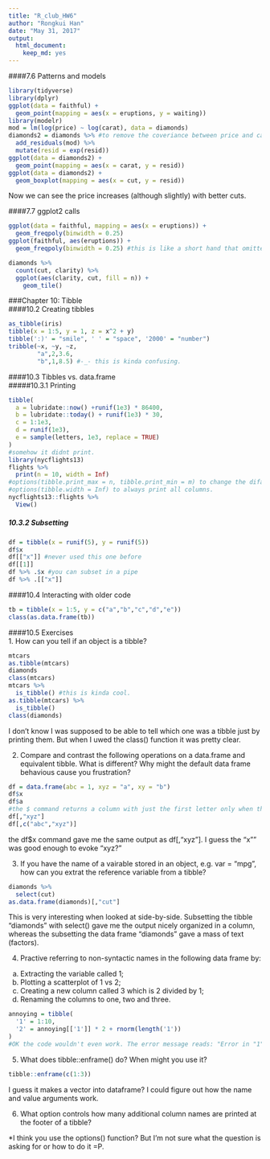 ```yaml
---
title: "R_club_HW6"
author: "Rongkui Han"
date: "May 31, 2017"
output: 
  html_document: 
    keep_md: yes
---
```


####7.6 Patterns and models
```r
library(tidyverse)
library(dplyr)
ggplot(data = faithful) +
  geom_point(mapping = aes(x = eruptions, y = waiting))
library(modelr)
mod = lm(log(price) ~ log(carat), data = diamonds)
diamonds2 = diamonds %>% #to remove the coveriance between price and carat
  add_residuals(mod) %>%
  mutate(resid = exp(resid))
ggplot(data = diamonds2) +
  geom_point(mapping = aes(x = carat, y = resid))
ggplot(data = diamonds2) +
  geom_boxplot(mapping = aes(x = cut, y = resid))
```

Now we can see the price increases (although slightly) with better cuts.

####7.7 ggplot2 calls
```r
ggplot(data = faithful, mapping = aes(x = eruptions)) +
  geom_freqpoly(binwidth = 0.25)
ggplot(faithful, aes(eruptions)) +
  geom_freqpoly(binwidth = 0.25) #this is like a short hand that omitted all x=, mapping= , and data= etc. 
```

```r
diamonds %>%
  count(cut, clarity) %>%
  ggplot(aes(clarity, cut, fill = n)) +
    geom_tile()
```

###Chapter 10: Tibble  
####10.2 Creating tibbles  
```r
as_tibble(iris)
tibble(x = 1:5, y = 1, z = x^2 + y)
tibble(':)' = "smile", ' ' = "space", '2000' = "number")
tribble(~x, ~y, ~z, 
        "a",2,3.6,
        "b",1,8.5) #-_- this is kinda confusing. 
```

####10.3 Tibbles vs. data.frame  
#####10.3.1 Printing 
```r
tibble(
  a = lubridate::now() +runif(1e3) * 86400,
  b = lubridate::today() + runif(1e3) * 30,
  c = 1:1e3,
  d = runif(1e3),
  e = sample(letters, 1e3, replace = TRUE)
)
#somehow it didnt print.
library(nycflights13)
flights %>%
  print(n = 10, width = Inf)
#options(tibble.print_max = n, tibble.print_min = m) to change the difalut option of printing 
#options(tibble.width = Inf) to always print all columns. 
nycflights13::flights %>%
  View()
``` 

##### 10.3.2 Subsetting   
```r
df = tibble(x = runif(5), y = runif(5))
df$x
df[["x"]] #never used this one before
df[[1]]
df %>% .$x #you can subset in a pipe
df %>% .[["x"]]
```

####10.4 Interacting with older code
```r
tb = tibble(x = 1:5, y = c("a","b","c","d","e"))
class(as.data.frame(tb))
```

####10.5 Exercises  
1. How can you tell if an object is a tibble?  
```r
mtcars
as.tibble(mtcars)
diamonds
class(mtcars)
mtcars %>%
  is_tibble() #this is kinda cool. 
as.tibble(mtcars) %>%
  is_tibble()
class(diamonds)
```

I don't know I was supposed to be able to tell which one was a tibble just by printing them. But when I uwed the class() function it was pretty clear.   

2. Compare and contrast the following operations on a data.frame and equivalent tibble. What is different? Why might the default data frame behavious cause you frustration?  
```r
df = data.frame(abc = 1, xyz = "a", xy = "b")
df$x
df$a
#the $ command returns a column with just the first letter only when the first letter is unique to a column. 
df[,"xyz"]
df[,c("abc","xyz")]
```

the df$x command gave me the same output as df[,"xyz"]. I guess the "x"" was good enough to evoke "xyz?"  

3. If you have the name of a vairable stored in an object, e.g. var = "mpg", how can you extrat the reference variable from a tibble?
```r
diamonds %>%
  select(cut)
as.data.frame(diamonds)[,"cut"]
```

This is very interesting when looked at side-by-side. Subsetting the tibble "diamonds" with select() gave me the output nicely organized in a column, whereas the subsetting the data frame "diamonds" gave a mass of text (factors).  

4. Practive referring to non-syntactic names in the following data frame by:    
a. Extracting the variable called 1;  
b. Plotting a scatterplot of 1 vs 2;  
c. Creating a new column called 3 which is 2 divided by 1;  
d. Renaming the columns to one, two and three.  
```r
annoying = tibble(
  '1' = 1:10,
  '2' = annoying[['1']] * 2 + rnorm(length('1'))
)
#OK the code wouldn't even work. The error message reads: "Error in "1" * 2 : non-numeric argument to binary operator". I think R did not get the '1' part... I don't know what to do. This is truly annoying. 
```

5. What does tibble::enframe() do? When might you use it?   
```r
tibble::enframe(c(1:3))
```

I guess it makes a vector into dataframe? I could figure out how the name and value arguments work.  

6. What option controls how many additional column names are printed at the footer of a tibble?  

*I think you use the options() function? But I'm not sure what the question is asking for or how to do it =P. 

